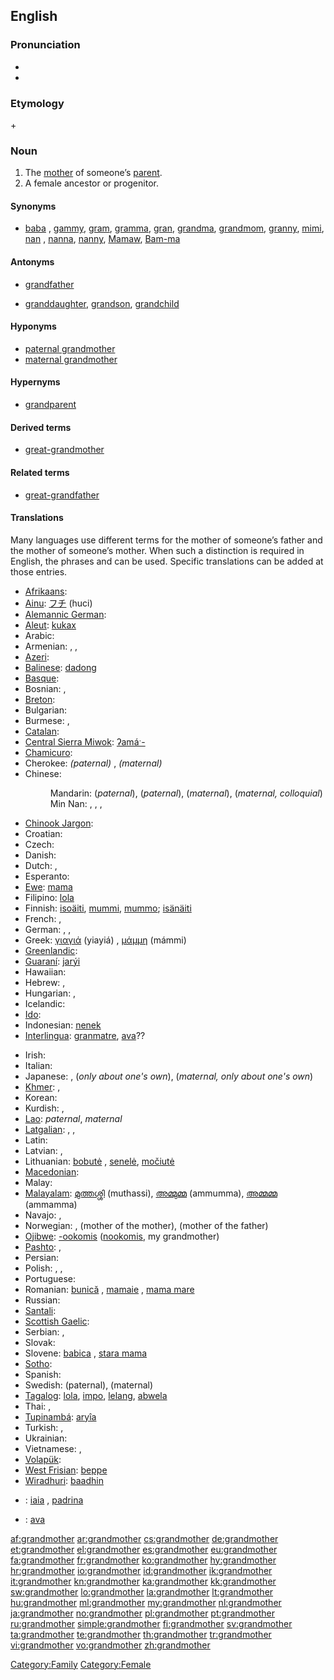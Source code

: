 ==English==

===Pronunciation===
* {{audio|en-us-grandmother.ogg|Audio (US)}}
* {{audio|En-uk-grandmother.ogg|Audio (UK)}}

===Etymology===
{{term|grand}} + {{term|mother}}

===Noun===
{{wikipedia}}
{{en-noun}}

# The [[mother]] of someone’s [[parent]].
# A female ancestor or progenitor.

====Synonyms====
* {{sense|mother of someone’s parent}} [[baba]] {{qualifier|loanword from Eastern Europe}}, [[gammy]], [[gram]], [[gramma]], [[gran]], [[grandma]], [[grandmom]], [[granny]], [[mimi]], [[nan]] {{qualifier|British slang}}, [[nanna]], [[nanny]], [[Mamaw]], [[Bam-ma]]

====Antonyms====
* {{italbrac|with regard to gender}} [[grandfather]]
* {{italbrac|with regard to ancestry}} [[granddaughter]], [[grandson]], [[grandchild]]

====Hyponyms====
* [[paternal grandmother]]
* [[maternal grandmother]]

====Hypernyms====
* [[grandparent]]

====Derived terms====
* [[great-grandmother]]

====Related terms====
* [[great-grandfather]]

====Translations====
Many languages use different terms for the mother of someone’s father and the mother of someone’s mother. When such a distinction is required in English, the phrases {{term|maternal grandmother||mother of one’s mother}} and {{term|paternal grandmother||mother of one’s father}} can be used. Specific translations can be added at those entries.

{{trans-top|mother of someone’s parent}}
* [[Afrikaans]]: {{t|af|ouma|xs=Afrikaans}}
* [[Ainu]]: [[フチ]] (huci)
* [[Alemannic German]]: {{tø|gsw|Grosi|f}}
* [[Aleut]]: [[kukax]]
* Arabic: {{t+|ar|جدة|f|tr=jádda(t)}}
* Armenian: {{t+|hy|տատ|tr=tat}}, {{t-|hy|տատիկ|tr=tatik}}, {{t-|hy|հան|tr=han}}
* [[Azeri]]: {{t|az|nənə|xs=Azeri}}
* [[Balinese]]: [[dadong]]
* [[Basque]]: {{t|eu|amona|xs=Basque}}
* Bosnian: {{t-|bs|nena|f}}, {{t-|bs|baba|f}}
* [[Breton]]: {{t+|br|mamm-gozh|f|xs=Breton}}
* Bulgarian: {{t+|bg|баба|f|tr=baba}}
* Burmese: {{t|my|အဘွား|tr=əpʰwá|sc=Mymr}}, {{t|my|ဘွားဘွား|tr=pʰwá pʰwá|sc=Mymr}}
* [[Catalan]]: {{t|ca|àvia|f}}
* [[Central Sierra Miwok]]: [[ʔamáˑ-]]
* [[Chamicuro]]: {{tø|ccc|payako}}
* Cherokee: ''(paternal)'' {{t|chr|ᎡᏂᏏ|tr=enisi|sc=Cher|xs=Cherokee}}, ''(maternal)'' {{t|chr|ᎠᎵᏏ|tr=alisi|sc=Cher|xs=Cherokee}}
* Chinese:
*: Mandarin: {{t-|cmn|奶奶|tr=nǎinai|sc=Hani}} (''paternal''), {{t-|cmn|祖母|tr=zǔmǔ|sc=Hani}} (''paternal''), {{t-|cmn|外祖母|tr=wàizǔmǔ|sc=Hani}} (''maternal''), {{t|cmn|外婆|tr=wàipó|sc=Hani}} (''maternal, colloquial'')
*: Min Nan: {{tø|nan|阿媽|tr=a-má|sc=Hans}}, {{tø|nan|阿嬤|tr=a-má|sc=Hans}}, {{tø|nan|外媽|tr=guā-má|sc=Hans}}, {{qualifier|maternal}} {{tø|nan|外嬤|tr=guā-má|sc=Hans}}
* [[Chinook Jargon]]: {{tø|chn|chope}}
* Croatian: {{t+|hr|baba|f}}
* Czech: {{t+|cs|babička|f}}
* Danish: {{t-|da|bedstemor}}
* Dutch: {{t+|nl|grootmoeder}}, {{t+|nl|oma}}
* Esperanto: {{t-|eo|avino|xs=Esperanto}}
* [[Ewe]]: [[mama]]
* Filipino: [[lola]]
* Finnish: [[isoäiti]], [[mummi]], [[mummo]]; [[isänäiti]]
* French: {{t+|fr|grand-mère|f}}, {{t+|fr|aïeule}}
* German: {{t+|de|Großmutter|f}}, {{t|de|Omi|f}}, {{t+|de|Oma|f}}
* Greek: [[γιαγιά]] (yiayiá) {{f}}, [[μάμμη]] (mámmi) {{f}}
* [[Greenlandic]]: {{t-|kl|aanaq|xs=Greenlandic}}
* [[Guaraní]]: [[jarýi]]
* Hawaiian: {{tø|haw|kupunawahine}}
* Hebrew: {{t-|he|סבה|f|alt=סָבָה}}, {{t+|he|סבתא|f|alt=סָבְתָא}}
* Hungarian: {{t+|hu|nagyanya}}, {{t+|hu|nagymama}}
* Icelandic: {{t+|is|amma}}
* [[Ido]]: {{t+|io|avino|xs=Ido}}
* Indonesian: [[nenek]]
* [[Interlingua]]: [[granmatre]], [[ava]]??
{{trans-mid}}
* Irish: {{t|ga|máimeó|f|xs=Irish}}
* Italian: {{t+|it|nonna|f}}
* Japanese: {{t-|ja|お婆さん|tr=obāsan}}, {{t+|ja|祖母|tr=sobo}} (''only about one's own''), {{t-|ja|外祖母|tr=gaisobo}} (''maternal, only about one's own'')
* [[Khmer]]: {{t|km|ជីដូន|tr=jīdōn|sc=Khmr}}, {{t|km|យាយ|tr=yī-ēy|sc=Khmr}}
* Korean: {{t|ko|할머니|tr=halmeoni|sc=Kore}}
* Kurdish: {{ku-Arab|[[داپیر]]}}, {{ku-Arab|[[داپیره‌]]}} {{f}}
* [[Lao]]: {{t|lo|ຍ່າ|tr=ñaa|sc=Laoo|xs=Lao}} ''paternal'', {{t|lo|ແມ່ເຖົ້າ|tr=mëë-thao|sc=Laoo|xs=Lao}} ''maternal''
* [[Latgalian]]: {{tø|ltg|vace}}, {{tø|ltg|vaceite}}, {{tø|ltg|babeņa}}
* Latin: {{t+|la|avia|f}}
* Latvian: {{t|lv|vecāmāte|xs=Latvian}}, {{t|lv|vecmamma}}
* Lithuanian: [[bobutė]] , [[senelė]], [[močiutė]]
* [[Macedonian]]: {{t-|mk|баба|f|tr=bába}}
* Malay: {{t-|ms|pan|xs=Malay}}
* [[Malayalam]]: [[മുത്തശ്ശി]] (muthassi), [[അമ്മുമ്മ]] (ammumma), [[അമ്മമ്മ]] (ammamma)
* Navajo: {{qualifier|maternal}} {{tø|nv|amá sání}}, {{qualifier|paternal}} {{tø|nv|análí}}
* Norwegian: {{t+|no|bestemor}}, {{t+|no|mormor|m|f}} (mother of the mother), {{t+|no|farmor|m|f}} (mother of the father)
* [[Ojibwe]]: [[-ookomis]] ([[nookomis]], my grandmother)
* [[Pashto]]: {{t-|ps|نيا|f|tr=nyā|sc=ps-Arab|xs=Pashto}}, {{t+|ps|انا|f|tr=anā|sc=ps-Arab|xs=Pashto}}
* Persian: {{t|fa|مادربزرگ|tr=mâdar-bozorg|sc=fa-Arab}}
* Polish: {{t+|pl|babcia|f}}, {{t+|pl|babka|f}}, {{t|pl|babunia|f}} {{qualifier|diminutive}}
* Portuguese: {{t+|pt|avó|f}}
* Romanian: [[bunică]] {{f}}, [[mamaie]] {{f}}, [[mama mare]] {{f}}
* Russian: {{t+|ru|бабушка|f|tr=bábuška}}
* [[Santali]]: {{tø|sat|ᱟᱡᱤ|tr=aaji|sc=Olck}}
* [[Scottish Gaelic]]: {{t+|gd|seanmhair|f|xs=Scottish Gaelic}}
* Serbian: {{t+|sr|баба|f|sc=Cyrl}}, {{t-|sr|baba|f}}
* Slovak: {{t-|sk|baba|f}}
* Slovene: [[babica]] {{f}}, [[stara mama]] {{f}}
* [[Sotho]]: {{t|st|nkgono|xs=Sotho}}
* Spanish: {{t+|es|abuela|f}}
* Swedish: {{t+|sv|farmor|c}} (paternal), {{t+|sv|mormor|c}} (maternal)
* [[Tagalog]]: [[lola]], [[impo]], [[lelang]], [[abwela]]
* Thai: {{qualifier|paternal}} {{t|th|ย่า|tr=yàà|sc=Thai}}, {{qualifier|maternal}} {{t|th|ยาย|tr=yaay|sc=Thai}}
* [[Tupinambá]]: [[aryîa]]
* Turkish: {{t|tr|büyükanne}}, {{t+|tr|nine}}
* Ukrainian: {{t+|uk|бабуся|f|tr=babusja|xs=Ukrainian}}
* Vietnamese: {{qualifier|paternal}} {{t|vi|bà nội}}, {{qualifier|maternal}} {{t|vi|bà ngoại}}
* [[Volapük]]: {{t|vo|lemot}}
* [[West Frisian]]: [[beppe]] {{f}}
* [[Wiradhuri]]: [[baadhin]]
{{trans-bottom}}

{{checktrans-top}}
<!-- after consolidating the senses these collided with terms already above -->
* {{ttbc|ca}}: [[iaia]] {{f}}, [[padrina]] {{f}}
* {{ttbc|ia}}: [[ava]]
{{trans-bottom}}

[[Category:Family]]
[[Category:Female]]

[[af:grandmother]]
[[ar:grandmother]]
[[cs:grandmother]]
[[de:grandmother]]
[[et:grandmother]]
[[el:grandmother]]
[[es:grandmother]]
[[eu:grandmother]]
[[fa:grandmother]]
[[fr:grandmother]]
[[ko:grandmother]]
[[hy:grandmother]]
[[hr:grandmother]]
[[io:grandmother]]
[[id:grandmother]]
[[ik:grandmother]]
[[it:grandmother]]
[[kn:grandmother]]
[[ka:grandmother]]
[[kk:grandmother]]
[[sw:grandmother]]
[[lo:grandmother]]
[[la:grandmother]]
[[lt:grandmother]]
[[hu:grandmother]]
[[ml:grandmother]]
[[my:grandmother]]
[[nl:grandmother]]
[[ja:grandmother]]
[[no:grandmother]]
[[pl:grandmother]]
[[pt:grandmother]]
[[ru:grandmother]]
[[simple:grandmother]]
[[fi:grandmother]]
[[sv:grandmother]]
[[ta:grandmother]]
[[te:grandmother]]
[[th:grandmother]]
[[tr:grandmother]]
[[vi:grandmother]]
[[vo:grandmother]]
[[zh:grandmother]]